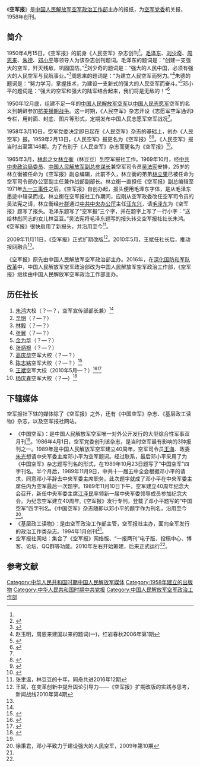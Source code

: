 {{Infobox PRCG
|color = blue
|机构名称 = 空军报社
|上级机构 = [[中国人民解放军空军政治工作部|中国人民解放军空军政治工作部]]
|机构类型 = 中国人民解放军空军政治工作部直属单位
|军事级别 = 
|标志1 = China Emblem PLA.svg
|标志1说明 = [[中国人民解放军军徽|中国人民解放军军徽]]
|职位1 = 社长
|人员1 = [[杨庆春|杨庆春]]
|衔级1 = 空军大校
|职位2 = 
|人员2 = 
|衔级2 = 
|职位3 =
|人员3 =
|职位4 =
|人员4 =
|地址1 = [[北京市|北京市]]
|成立时间 = 1958年3月10日
|a=
|b=
|c=
|d=
|E=
|e=
}}
《'''空军报'''》是[[中国人民解放军空军政治工作部|中国人民解放军空军政治工作部]]主办的报纸，为[[中国共产党中国人民解放军空军委员会|空军党委]]机关报，1958年创刊。

==简介==
1950年4月15日，《空军报》的前身《人民空军》杂志创刊<ref name=lujun/>。[[毛泽东|毛泽东]]、[[刘少奇|刘少奇]]、[[周恩来|周恩来]]、[[朱德|朱德]]、[[邓小平|邓小平]]等领导人为该杂志创刊题词。毛泽东的题词是：“创建一支强大的空军，歼灭残敌，巩固国防。”<ref>{{Cite web  |url =http://news.163.com/13/1004/07/9AAVKIAB00014JB5.html  |title =《悠悠蓝天情》 余启元：空军机关工作的片段记忆  |author =  |date =2013-10-04  |publisher =网易  |language =  |accessdate =  |quote =  |archive-date =2017-02-18  |archive-url =https://web.archive.org/web/20170218065621/http://news.163.com/13/1004/07/9AAVKIAB00014JB5.html  |dead-url =no  }}</ref>刘少奇的题词是：“强大的人民中国，必须有强大的人民空军与民航事业。”<ref>{{Cite web  |url =http://www.caac.gov.cn/website/old/D1/JNTZ/200711/t20071130_9432.html  |title =铭记重要批示 迈向民航强国  |author =  |date =2007-11-30  |publisher =中国民用航空局  |language =  |accessdate =  |quote =  |archive-date =2019-06-07  |archive-url =https://web.archive.org/web/20190607173304/http://www.caac.gov.cn/website/old/D1/JNTZ/200711/t20071130_9432.html  |dead-url =no  }}</ref>周恩来的题词是：“为建立人民空军而努力。”<ref>赵玉明，周恩来建国以来的题词(一)，红岩春秋2006年第1期</ref>朱德的题词是：“努力学习，掌握技术，为建设一支新式的强大的人民空军而奋斗。”<ref>{{Cite web|url = http://agzy.youth.cn/mzh/jng/zd/tcsj/201402/t20140213_4653483.htm|title = 为《人民空军》杂志创刊题词（1950年4月6日）|author = |date = 2014-02-13|publisher = 中国青年网|language = |accessdate = |quote = }}{{Dead link|date=2019年4月 |bot=InternetArchiveBot |fix-attempted=yes }}</ref>邓小平的题词是：“强大的空军和强大的陆军结合起来，我们将是无敌的！”<ref>{{Cite web |url = http://news.xinhuanet.com/zgjx/2007-01/14/content_5604674.htm |title = 邓小平为《人民空军》杂志创刊题词 |author =  |date = 2007-01-14 |publisher = 中国记协网 |language =  |accessdate =  |quote =  |archive-date = 2017-02-18 |archive-url = https://web.archive.org/web/20170218143613/http://news.xinhuanet.com/zgjx/2007-01/14/content_5604674.htm |dead-url = no }}</ref>

1950年12月底，组建不足一年的[[中国人民解放军空军|中国人民解放军空军]]以[[中国人民志愿军|中国人民志愿军]]空军的名义到朝鲜参加[[抗美援朝战争|抗美援朝战争]]。这一时期，《人民空军》杂志开设《志愿军空军通讯》专栏，用封面、封底、图片等形式，定期发布中国人民志愿军空军战况<ref name=lujun/>。

1958年3月10日，空军党委决定即日起在《人民空军》杂志的基础上，创办《人民空军》报。1959年2月13日，《人民空军》报更名为《空军报》<ref>{{Cite web |url = http://news.xinhuanet.com/newmedia/2008-03/28/content_7875944.htm |title = 创刊50年的《空军报》：浓缩一个军种的简史 |author =  |date = 2008-03-28 |publisher = 新华网 |language =  |accessdate =  |quote =  |archive-date = 2017-02-18 |archive-url = https://web.archive.org/web/20170218065353/http://news.xinhuanet.com/newmedia/2008-03/28/content_7875944.htm |dead-url = no }}</ref><ref name=lujun>{{Cite web  |url =http://mil.sohu.com/20160601/n452347458.shtml  |title =陆军机关报《人民陆军》问世 司令政委合写头条  |author =  |date =2016-06-01  |publisher =搜狐  |language =  |accessdate =  |quote =  |archive-date =2017-02-15  |archive-url =https://web.archive.org/web/20170215025002/http://mil.sohu.com/20160601/n452347458.shtml  |dead-url =yes  }}</ref>。《人民空军》报当时出至第146期，为了有别于《人民空军》杂志而更名为《空军报》<ref>{{Cite web |url = http://cjrb.cjn.cn/html/2016-01/23/content_5506157.htm |title = 七大军区报宣告停刊 |author =  |date = 2016-01-23 |publisher = 长江日报 |language =  |accessdate =  |quote =  |archive-date = 2017-02-18 |archive-url = https://web.archive.org/web/20170218064614/http://cjrb.cjn.cn/html/2016-01/23/content_5506157.htm |dead-url = no }}</ref>。

1965年3月，[[林彪|林彪]]之女[[林立衡|林立衡]]（林豆豆）到空军报社工作。1969年10月，经[[中共中央政治局委员|中共中央政治局委员]]、[[中国人民解放军副总参谋长|中国人民解放军副总参谋长]]兼空军司令员[[吴法宪|吴法宪]]安排，25岁的林立衡被任命为《空军报》副总编辑，此前不久，林立衡的弟弟[[林立果|林立果]]已被任命为空军司令部办公室副主任兼作战部副部长。林立衡一直担任《空军报》副总编辑至1971年[[九一三事件|九一三事件]]之后。《空军报》自创办起，报头便用毛泽东字体，是从毛泽东墨迹中辑录而成。林立衡在空军报社工作期间，应刚从空军政委改任空军司令员的吴法宪之请，林立衡经[[叶群|叶群]]通过[[中共中央办公厅|中共中央办公厅]]主任[[汪东兴|汪东兴]]，请[[毛泽东|毛泽东]]为《空军报》题写了报头。毛泽东题写了“空军报”三个字，并在题字上写了一行小字：“送给林彪同志的女儿林豆豆。”吴法宪将毛泽东题写的报头转交空军报社社长朱鸿。《空军报》很快启用了新报头，并沿用至今<ref name=lin>张聿温，林豆豆的十年，同舟共进2016年12期</ref>。

2009年11月11日，《空军报》正式扩期改版<ref>王斌，在变革创新中提升舆论引导力——《空军报》扩期改版的实践与思考，新闻战线2010年第4期</ref>。2010年5月，王斌任社长后，推动报网融合<ref name=baowang/>。 

《空军报》原先由中国人民解放军空军政治部主办。2016年，在[[深化国防和军队改革|深化国防和军队改革]]中，中国人民解放军空军政治部改为中国人民解放军空军政治工作部，《空军报》继续由中国人民解放军空军政治工作部主办。

==历任社长==
#[[朱鸿_(空军大校)|朱鸿]]大校（？—？，空军宣传部部长兼）<ref name=lin/>
#[[辛明|辛明]]（？—？）
#[[林毅_(1928年)|林毅]]（？—？）
#[[张翼_(空军少将)|张翼]]（？—？）
#[[金为华|金为华]]（？—？）
#[[张炳根|张炳根]]（？—？）
#[[高庆华|高庆华]]空军大校（？—？）
#[[陈志铭|陈志铭]]空军大校（？—？）<ref>{{Cite web |url = http://finance.sina.com.cn/leadership/stragymanage/20070917/17443986076.shtml |title = 国航董事长李家祥新书《大道相通》发布会 |author =  |date = 2007-09-17 |publisher = 新浪 |language =  |accessdate =  |quote =  |archive-date = 2019-06-05 |archive-url = https://web.archive.org/web/20190605212659/http://finance.sina.com.cn/leadership/stragymanage/20070917/17443986076.shtml |dead-url = no }}</ref>
#[[王斌_(空军报)|王斌]]空军大校（2010年5月—？）<ref name=jixie>{{Cite web |url = http://news.xinhuanet.com/zgjx/2012-06/20/c_131665846_3.htm |title = 王斌 |author =  |date = 2012-06-20 |publisher = 中国记协网 |language =  |accessdate =  |quote =  |archive-date = 2012-07-14 |archive-url = https://web.archive.org/web/20120714002603/http://news.xinhuanet.com/zgjx/2012-06/20/c_131665846_3.htm |dead-url = no }}</ref><ref name=baowang>{{Cite web |url = http://news.xinmin.cn/rollnews/2010/11/29/7997473.html |title = 空军报社社长王斌：军内报网融合发展之路初探 |author =  |date = 2010-11-29 |publisher = 新民网 |language =  |accessdate =  |quote =  |archive-date = 2017-02-18 |archive-url = https://web.archive.org/web/20170218071533/http://news.xinmin.cn/rollnews/2010/11/29/7997473.html |dead-url = no }}</ref>
#[[杨庆春|杨庆春]]空军大校（？—）<ref>{{Cite web |url = http://military.cnr.cn/gz/20151228/t20151228_520954313.html |title = 全军新闻战线认真传达学习习主席重要讲话 |author =  |date = 2015-12-28 |publisher = 央广军事 |language =  |accessdate =  |quote =  |archive-date = 2017-02-18 |archive-url = https://web.archive.org/web/20170218064558/http://military.cnr.cn/gz/20151228/t20151228_520954313.html |dead-url = no }}</ref>

==下辖媒体==
空军报社下辖的媒体除了《空军报》之外，还有《中国空军》杂志、《基层政工读物》杂志，以及空军报社网站。

*《中国空军》：是中国人民解放军空军唯一对外公开发行的大型综合性军事双月刊<ref name=jixie/>。1986年4月1日，空军党委创刊该杂志，是当时空军最有影响的3种报刊之一。1989年是中国人民解放军空军建立40周年，空军司令员[[王海|王海]]、政委[[朱光_(空军中将)|朱光]]想请中央军委主席邓小平为空军题词。经过联系，最后邓小平采用了为《中国空军》杂志题写刊名的形式，在1989年10月23日题写了“中国空军”四字刊名。半个月后，1989年11月9日，中共十一届五中全会根据邓小平的请求，同意邓小平辞去中央军委主席职务。此次题字就成了邓小平在中央军委主席任内为空军最后一次题字。1989年11月10日下午，空军建立40周年纪念大会召开，新任中央军委主席[[江泽民|江泽民]]率领新一届中央军委领导成员参加纪念大会。为纪念空军建立40周年,《空军报》发行专刊，登载了邓小平题写的“中国空军”四字刊名。《中国空军》杂志随即以邓小平的题字作为刊名，沿用至今<ref>徐秉君，邓小平致力于建设强大的人民空军，2009年第10期</ref>。
*《基层政工读物》：是由空军政治工作部主管，空军报社主办，面向全军发行的政治工作类杂志。1994年1月创刊<ref name=jixie/>。
*空军报社网站：集合了《空军报》网络版、“一报两刊”电子版、投稿中心、博客、论坛、QQ群等功能。2010年左右开始筹建，后来正式运行<ref name=baowang/>。

==参考文献==
{{Reflist|2}}

{{中国人民解放军空军}}
{{机关报}}
[[Category:中华人民共和国时期中国人民解放军媒体|Category:中华人民共和国时期中国人民解放军媒体]]
[[Category:1958年建立的出版物|Category:1958年建立的出版物]]
[[Category:中华人民共和国时期中共党报|Category:中华人民共和国时期中共党报]]
[[Category:中国人民解放军空军政治工作部|Category:中国人民解放军空军政治工作部]]